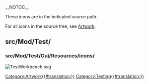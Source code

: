 __NOTOC__
<languages/>
<translate>

<!--T:1-->
These icons are in the indicated source path. 

<!--T:2-->
For all icons in the source tree, see [[Artwork|Artwork]].

== src/Mod/Test/ == <!--T:3-->

=== src/Mod/Test/Gui/Resources/icons/ === <!--T:4-->

</translate>
[[File:TestWorkbench.svg]]
<translate>


</translate>
[[Category:Artwork{{#translation:}}]]
<noinclude>[[Category:Testing{{#translation:}}]]</noinclude> <!-- we don't want this transcluded -->